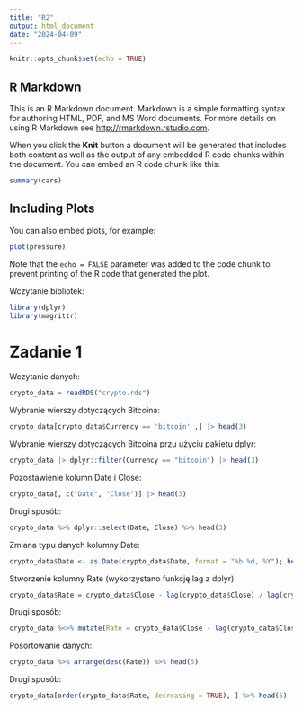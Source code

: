 ```yaml
---
title: "R2"
output: html_document
date: "2024-04-09"
---
```


```r
knitr::opts_chunk$set(echo = TRUE)
```

## R Markdown

This is an R Markdown document. Markdown is a simple formatting syntax for authoring HTML, PDF, and MS Word documents. For more details on using R Markdown see <http://rmarkdown.rstudio.com>.

When you click the **Knit** button a document will be generated that includes both content as well as the output of any embedded R code chunks within the document. You can embed an R code chunk like this:

```r
summary(cars)
```

## Including Plots

You can also embed plots, for example:

```r
plot(pressure)
```

Note that the `echo = FALSE` parameter was added to the code chunk to prevent printing of the R code that generated the plot.

Wczytanie bibliotek:
```r
library(dplyr)
library(magrittr)
```


#  Zadanie 1 

Wczytanie danych:
```r
crypto_data = readRDS("crypto.rds")
```

Wybranie wierszy dotyczących Bitcoina:
```r
crypto_data[crypto_data$Currency == 'bitcoin' ,] |> head(3)
```
Wybranie wierszy dotyczących Bitcoina przu użyciu pakietu dplyr:
```r
crypto_data |> dplyr::filter(Currency == "bitcoin") |> head(3)
```

Pozostawienie kolumn Date i Close:
```r
crypto_data[, c("Date", "Close")] |> head(3)
```
Drugi sposób:
```r
crypto_data %>% dplyr::select(Date, Close) %>% head(3)
```
Zmiana typu danych kolumny Date:

```r
crypto_data$Date <- as.Date(crypto_data$Date, format = "%b %d, %Y"); head(crypto_data, 3)
```
Stworzenie kolumny Rate (wykorzystano funkcję lag z dplyr):

```r
crypto_data$Rate = crypto_data$Close - lag(crypto_data$Close) / lag(crypto_data$Close)
```

Drugi sposób:

```r
crypto_data %<>% mutate(Rate = crypto_data$Close - lag(crypto_data$Close) / lag(crypto_data$Close))
```

Posortowanie danych:

```r
crypto_data %>% arrange(desc(Rate)) %>% head(5)
```
Drugi sposób:

```r
crypto_data[order(crypto_data$Rate, decreasing = TRUE), ] %>% head(5)
```


